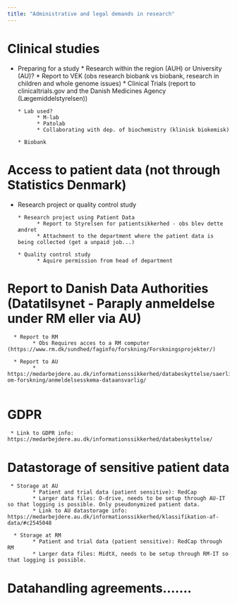 ```yaml
---
title: "Administrative and legal demands in research"
---
```


# Clinical studies

* Preparing for a study
            * Research within the region (AUH) or University (AU)?
            * Report to VEK (obs research biobank vs biobank, research in children and whole genome issues)
            * Clinical Trials (report to clinicaltrials.gov and the Danish Medicines Agency (Lægemiddelstyrelsen))
         
      * Lab used?
            * M-lab
            * Patolab
            * Collaborating with dep. of biochemistry (klinisk biokemisk)
      
      * Biobank
      
 
# Access to patient data (not through Statistics Denmark)
      
* Research project or quality control study
      
      * Research project using Patient Data
            * Report to Styrelsen for patientsikkerhed - obs blev dette ændret
            * Attachment to the department where the patient data is being collected (get a unpaid job...)
      
      * Quality control study
            * Aquire permission from head of department
      

# Report to Danish Data Authorities (Datatilsynet - Paraply anmeldelse under RM eller via AU)
      
      * Report to RM
            * Obs Requires acces to a RM computer (https://www.rm.dk/sundhed/faginfo/forskning/Forskningsprojekter/)
      
      * Report to AU
            * https://medarbejdere.au.dk/informationssikkerhed/databeskyttelse/saerligt-om-forskning/anmeldelsesskema-dataansvarlig/
     
 
# GDPR
     
     * Link to GDPR info: https://medarbejdere.au.dk/informationssikkerhed/databeskyttelse/
 
 
# Datastorage of sensitive patient data
     
     * Storage at AU
            * Patient and trial data (patient sensitive): RedCap
            * Larger data files: O-drive, needs to be setup through AU-IT so that logging is possible. Only pseudonymized patient data.
            * Link to AU datastorage info: https://medarbejdere.au.dk/informationssikkerhed/klassifikation-af-data/#c2545048
      
      * Storage at RM
            * Patient and trial data (patient sensitive): RedCap through RM
            * Larger data files: MidtX, needs to be setup through RM-IT so that logging is possible.  


# Datahandling agreements.......
